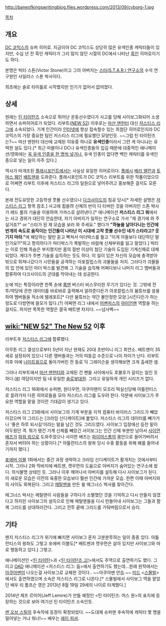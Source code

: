 http://baneofkingswritingblog.files.wordpress.com/2013/09/cyborg-1.jpg

[[목차]]

== 개요 ==
[[DC 코믹스]]의 슈퍼 히어로. 지금이야 DC 코믹스도 상당히 많은 유색인종 캐릭터들이 있지만, 수십 년 전 흑인 캐릭터가 그리 많지 않던 시절의 DC에서 나타난 [[흑인]] 히어로이기도 하다.

본명은 빅터 스톤(Victor Stone)이고 그의 아버지는 [[스타 연구소|스타(S.T.A.R.) 연구소]]의 수석 연구원인 사일러스 스톤 박사이다.

최초에는 솔로 타이틀로 시작했지만 인기가 없어서 없어졌다.

== 상세 ==
원래는 [[틴 타이탄즈]] 소속으로 뛰어난 운동선수였다가 사고를 당해 사이보그화되어 소생하면서 슈퍼히어로가 되었다. 리부트([[NEW 52]]) 이후로는 [[마샨 맨헌터]] 대신 [[저스티스 리그]]에 소속되었다. 기계 인간이라 [[인터넷]]에 항상 접속할수 있는 최첨단 히어로인지라 DC 코믹스의 가장 중요한 팀인 저스티스 리그에 필요했던 모양인듯. ~~그럼 틴 타이탄즈는?~~ 마샨 맨헌터 대신에 교체된 이유중 하나로 '''유색인종'''이라서 그런 게 아니냐는 유력한 설도 있다.[* 최근 마블이나 DC나 유색인종들의 입김 때문에 대중적인 애니메이션/영화에는 [[토큰 블랙|꼭 유색 인종을 한 명씩 넣거나,]] 유색 인종이 없다면 백인 캐릭터를 유색인종으로 넣는 일이 자주 있다.]

역사가 마개조된 [[플래시포인트]]에서는 사실상 유일한 히어로이다. [[플래시(DC 코믹스)|플래시]] [[배리 앨런]]과 [[토머스 웨인]] [[배트맨]]을 도와준다. 플래시포인트가 DC 코믹스 리부트를 위한 작품이었으므로 어쩌면 리부트 이후에 저스티스 리그의 일원으로 넣어주려고 홍보해준 걸지도 모른다.

본래 전도유망한 고등학생 풋볼 선수였으나 [[다크사이드]]의 침공 당시[* 자세한 설명은 [[저스티스 리그]] 항목 참조.] 사고에 휩쓸려 신체의 반이 다 타버린 것을 아버지인 스톤 박사가 레드 룸의 기술을 이용하여 가까스로 살려낸다.[* 애니메이션 '''저스티스 리그 워'''에서는 사고 경위가 대단히 안습한데, 자기 아버지가 일하는 연구소로 가서 "제 경기에 와 주실거죠?" or "스타가 된 제 모습을 보러 와 주세요." 했다가 '''"하늘을 날아다니는 인간에 번개의 속도로 움직이는 인간들이 나타난 이 시대에 고작 풋볼 선수인 네가 스타라고? 웃기지 마라."'''에 해당하는 말만 듣고 빡쳐서 마더박스를 들고 "이게 아들보다 대단하단 말인가요?!"하고 항의하다가 마더박스가 폭발하는 바람에 신체부위를 잃고 말았다.] 빅터는 이로 인해 목숨은 부지했지만 몸의 절반 이상이 첨단 기술이 도입된 기계신체로 대체되었다. 게다가 주변 기술을 습득하는 듯도 하다. 이 일이 있은 자신의 모습에 충격받아 밖으로 뛰쳐나갔다가 시민들을 공격하는 아포칼립스의 괴물들을 저지. 그러다가 괴물들의 입 안에 있던 마더 박스를 발견해 그 기술을 습득해 어쩌다보니 나머지 리그 멤버들과 합류하여 다크사이드의 군대를 막아내는 데 성공한다.

눈에 띄는 특징이라면 한쪽 손에 [[록맨]] 버스터 비스무리한 무기가 있다는 것. 그밖에  전투/악당에 관한 데이터를 바로바로 출력해서 알려준다든가 아포칼립스의 붐튜브를 응용하여 멤버들을 적소에 텔레포트[* 다만 붐튜브는 약간 불안정한 모양.]시킨다든가 하는 정도로 다방면에 쓸모가 많다.(?) 어쩌면 리그 내에서 [[어벤저스]]의 [[아이언맨]] 역할을 하는 걸지도. 하지만 똑똑한 역할은 결국 배트맨 차지다. ~~넘사벽~~
== [[wiki:"NEW 52" The New 52]] 이후 ==
리부트후 [[저스티스 리그]]에 합류했다.

아무튼 리그 결성으로부터 5년이 지난 현재도 20대 초반이니 리그 최연소. 배트맨이 35세로 설정되어 있으니 다른 멤버들과는 거의 띠동갑 수준으로 나이 차이가 난다. 리부트 이후 아예 [[나이트윙]]으로 돌아가버린 전 동료 딕 그레이슨을 생각해보면 크게 출세한 셈.

그러나 리부트에서 [[마샨 맨헌터]]와 교체된 건 팬들 사이에서도 호불호가 갈리는 일인 듯하다.([http://www.comicvine.com/news/off-my-mind-five-reasons-cyborg-is-a-good-fit-for-the-justice-league/144378/ #])
여담이지만 팀 내 유일한 [[솔로]]부대원. 그리고 유일하게 개인 시리즈가 없다.

저스티스 리그 16화에서 슈퍼맨, 원더우먼, 아쿠아맨이 모조리 떡실신당해 아틀란티스로 끌려가자 다른 히어로들을 모아 저스티스 리그를 도우려 한다. 덕분에 사이보그가 주요한 역할을 맡을 것이란 기대감이 생기고 있다.

저스티스 리그 23화에서 사이보그의 기계 부분을 지적 컴퓨터 바이러스 그리드가 빼았아갔으며 이 그리드는 [크라임 신디케이트]에 붙었다. 저스티스 리그의 데이터를 빼가거나 '좋은 하루 되시길'이라는 말을 남긴 것도 그리드였다. 사이보그 입장에선 등잔 밑이 어두웠던 격. 뭐가 됐건 기계 신체를 빼았긴 사이보그는 인간 신체 부분만 남아서 [[사이먼 배즈]]가 [[파워 링]]으로 도와주었으나 사이먼 배즈는 [[파이어스톰]]의 몸안으로 들어가버려서 혼자서 버텨야 하는 상황이다.[* 아틀란티스의 왕좌 당시 수중 활동을 위해 폐를 들어내기까지 했다.]

[[포에버 이블]] 1화에서는 중간 과정 생략하고 크라임 신디케이트가 활개치는 것에서부터 시작. 그러나 2화 막바지에 배트맨, 캣우먼의 도움으로 아버지가 숨어있는 연구소에 왔다. 의식불명 상태인 듯. 그러나 이후 깨어나서 아버지를 설득해 다시 사이보그가 된다. 이 새로운 모습은 이전의 육중한 모습보다 훨씬 인간에 가까운 모습. 한편 이때 아버지와의 사이도 회복된다. 그리고 [[메탈멘]]을 만든 윌 매그너스 박사를 찾아간다.

매그너스 박사는 메탈맨이 사람들을 구하다가 소멸했던 것을 기억하고 다시 만들지 않겠다고 하지만 사이보그의 설득으로 인해 메탈맨들을 다시 만들어내 사이보그는 그들과 함께 그리드를 상대하러간다. 그리고 전투 끝에 그리드를 가둬버림으로서 승리.
== 기타 ==
왠지 저스티스 리그가 위기에 빠지면 사이보그 혼자 고분분투하는 일이 종종 있다. 아틀란티스의 왕좌도 그렇고 포에버 이블도[* 배트맨과 캣우먼은 살아 있지만 사이보그와 따로 행동하고 있다.] 그렇고.

애니메이션인 <[[틴 타이탄]]>과 <[[틴 타이탄즈 고!]]>에서도 주역으로 출연하기도 했다. 그리고 [[OAD]] 애니메이션 <저스티스 리그: 둠>에서 출연하기도 했는데...원래 원작에서는 [[아쿠아맨]]이 나오는걸 사이보그로 교체한 것이다.. ~~아쿠아맨 안습.~~ [[미드]] <[[스몰빌]]>에서도 출연하였으며 소속은 저스티스 리그로 나온다.[* 스몰빌에서 사이보그 역을 맡았던 배우 리 톰프슨 영은 2013년 8월 19일 29세의 나이로 타계했다.]

2014년 제프 르미어(Jeff Lemire)가 만들 예정인 <틴 타이탄즈: 어스 원>의 표지에 등장하는 것으로 보아 여기선 틴 타이탄즈 소속인듯.

[[맨 오브 스틸]]의 후속작에 등장이 확정되었다. ~~도대체 슈퍼맨 후속작에 캐릭터 몇 명을 밀어넣는 거냐 워너!~~ 배우는 [[레이 피셔]].
